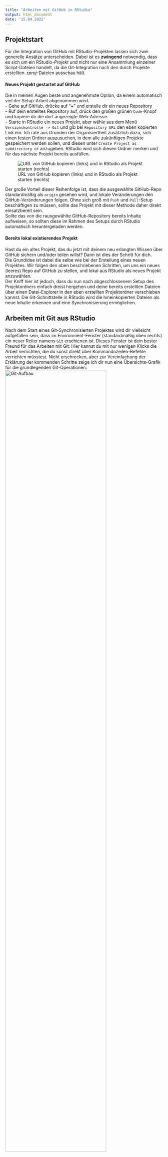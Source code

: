 ```yaml
---
title: "Arbeiten mit GitHub in RStudio"
output: html_document
date: '15.04.2022'
---
```


## Projektstart  
Für die Integration von GitHub mit RStudio-Projekten lassen sich zwei generelle Ansätze unterscheiden. Dabei ist es **zwingend** notwendig, dass es sich um ein RStudio-*Projekt* und nicht nur eine Ansammlung einzelner Script-Dateien handelt, da die Git-Integration nach den durch Projekte erstellten *.rproj*-Dateien ausschau hält.  

#### Neues Projekt gestartet auf GitHub  
Die in meinen Augen beste und angenehmste Option, da einem automatisch viel der Setup-Arbeit abgenommen wird.  
- Gehe auf GitHub, drücke auf "+" und erstelle dir ein neues Repository  
- Ruf dein erstelltes Repository auf, drück den großen grünen `Code`-Knopf und kopiere dir die dort angezeigte Web-Adresse.  
- Starte in RStudio ein neues Projekt, aber wähle aus dem Menü `Versionskontrolle -> Git` und gib bei `Repository URL` den eben kopierten Link ein. Ich rate aus Gründen der Organisiertheit zusätzlich dazu, sich einen festen Ordner auszusuchen, in dem alle zukünftigen Projekte gespeichert werden sollen, und diesen unter `Create Project as subdirectory of` anzugeben. RStudio wird sich diesen Ordner merken und für das nächste Projekt bereits ausfüllen.  
  
![URL von GitHub kopieren (links) und in RStudio als Projekt starten (rechts)](img/Repo_clone.gif)  
  
Der große Vorteil dieser Reihenfolge ist, dass die ausgewählte GitHub-Repo standardmäßig als `origin` gesehen wird, und lokale Veränderungen den GitHub-Veränderungen folgen. Ohne sich groß mit `Push` und `Pull`-Setup beschäftigen zu müssen, sollte das Projekt mit dieser Methode daher direkt einsatzbereit sein.  
Sollte das von die rausgewählte GitHub-Repository bereits Inhalte aufweisen, so sollten diese im Rahmen des Setups durch RStudio automatisch heruntergeladen werden.  

#### Bereits lokal existierendes Projekt
Hast du ein altes Projekt, das du jetzt mit deinem neu erlangten Wissen über GitHub sichern und/oder teilen willst? Dann ist dies der Schritt für dich.  
Die Grundidee ist dabei die selbe wie bei der Erstellung eines neuen Projektes. Wir folgen den oben beschriebenen Schritten, um uns ein neues (leeres) Repo auf GitHub zu stellen, und lokal aus RStudio als neues Projekt anzuwählen.  
Der Kniff hier ist jedoch, dass du nun nach abgeschlossenem Setup des Projektordners einfach dreist hergehen und deine bereits erstellten Dateien über einen Datei-Explorer in den eben erstellten Projektordner verschieben kannst. Die Git-Schnittstelle in RStudio wird die hineinkopierten Dateien als neue Inhalte erkennen und eine Synchronisierung ermöglichen.  

## Arbeiten mit Git aus RStudio
Nach dem Start eines Git-Synchronisierten Projektes wird dir vielleicht aufgefallen sein, dass im Environment-Fenster (standardmäßig oben rechts) ein neuer Reiter namens `Git` erschienen ist. Dieses Fenster ist dein bester Freund für das Arbeiten mit Git: Hier kannst du mit nur wenigen Klicks die Arbeit verrichten, die du sonst direkt über Kommandozeilen-Befehle verrichten müsstest. Nicht erschrecken, aber zur Vereinfachung der Erklärung der kommenden Schritte zeige ich dir nun eine Übersichts-Grafik für die grundlegenden Git-Operationen:  
![Git-Aufbau](img/reddit_git.png){width=80%}  
Quelle: [Reddit u/stamminator](https://www.reddit.com/r/git/comments/99ul9f/git_workflow_diagram_showcasing_the_role_of/)  
Mehrere der dort beschriebenen `areas` sollten dir bereits bekannt vorkommen. Der `remote branch` ist dein auf GitHub verfügbares Repository, während der `working tree` der klassische Dateibaum auf deinem lokalen PC ist. Die anderen aufgeführten Ebenen sind nun das, was Git so mächtig macht.  
Nimmst du wie bisher eine Änderung an einem deiner R-Skripte (oder Word-Dokumente, Bilder, ...) vor und speicherst diese aus dem Programm heraus ab, verändert sich nur die lokale Datei, und das (meist) irreversibel. Im Kontext von Git ist jedoch das Speichern von Veränderungen nur eine Änderung innerhalb der `working tree`-Ebene, die in der Repo verfügbaren Dateien verändern sich dagegen nicht.
Nach dem lokalen Abspeichern einer Veränderung solte die betreffende Datei jedoch im Git-Fenster in RStudio erscheinen. Je nach vorgenommener Modifikation sollte dabei ein entsprechend koloriertes Zeichen neben der Datei stehen: ?(neue Datei), A(dded), M(odified), D(eleted) und R(enamed) werden dabei die am häufigsten auftretenden sein. Dieses Git-Fenster in RStudio lässt sich dabei als Pendant zu der in der Grafik angegebenen `index/staging area` sehen. Hier werden Dateien für die Synchronisierung über Git vorbereitet. Was über die Konsole mit dem Befehl `git add` passiert, lässt sich in RStudio durch das Aktivieren des Hakens neben der entsprechenden Datei einfach umsetzen:  
  
![RStudio staging area mit unterschiedlichen Änderungsarten](img/Rstudio_staging.png){width=50%}  
  
Um die ausgewählten Dateien nun auch tatsächlich über Git zu speichern, benötigt es noch einen weiteren Schritt: Das Committing. Was sonst auch wieder über den Konsolenbefehl `git commit` passiert, kann aus RStudio auch einfach durch Drücken des `Commit`-Knopfes bewerkstelligt werden.  
**!Wichtig!** Jeder Commit sollte mit einem kurzen Kommentar über die vorgenommenen Änderungen verbunden sein, damit dir selbst in einigen Wochen/Monaten/Jahren noch klar ist, warum genau du diese Änderungen vorgenommen hast.  
Herzlichen Glückwunsch! du hast nun deine Änderungen mit Git als versionskontrollierte Updates abgespeichert. Alles was jetzt noch fehlt, ist die Synchronisierung mit GitHub. Wie du sicher gemerkt hast (und auch im obrigen Bild siehst), merkt RStudio nun an, dass dein lokal abgespeichertes Repository "weiter" entwickelt ist, als der auf GitHub verfügbare Projektzweig (hier origin/main). Um dies zu bereinigen, müssen alle Veränderungen des lokalen Repositories noch zu GitHub "gepusht" werden, was über die Konsole mit `git push` bzw. in RStudio mit dem grünen, nach oben zeigenden Pfeil geschieht. Tu dir dabei nicht den Zwang an, jeden deiner Commits direkt mit GitHub zu synchronisieren. Du kannst durchaus (insbesondere wenn du alleine arbeitest) eine ganze Zeit lang Änderungen vornehmen und committen, bevor du sie mit GitHub synchronisierst.  
Du kannst nun zum Spaß einmal die GitHub-Seite deines Repositories aufrufen und nachschauen, ob deine alle durchgeführten Commits dort gelistet werden. Arbeitest du mit mehreren PCs am selben Projekt, so kannst du alle durchgeführten Änderungen an diesen PCs per `git pull` bzw. dem türkisen Pfeil in RStudio synchronisieren.

## Was nun?
Du kennst nun die grundlegende Funktionsweise von Git und GitHub und weißt, wie du sie aus RStudio zur Versionskontrolle benutzen kannst.  
DIe Nutzung von Git ermöglicht dir zusätzlich noch eine ganze Reihe weiterer Möglichkeiten. So kannst du beispielsweise mit mehreren anderen Nutzern an demselben Projekt arbeiten, und deine und ihre Commits einfach synchronisieren. Außerdem bietet Git dir die Möglichkeit, ein einzelnen Programm in mehreren `branches` zu entwickeln, sodass du beispielsweise eine stabile Version deines Codes öffentlich anderen Nutzern verfügbar machen kannst, während du in einem anderen Branch experimentell mit neuen Ideen und Inhalten experimentierst. Diese Branches lassen sich bei abgeschlossenem Experiment jederzeit miteinander zusammenführen, die genaue Durchführung dieser und anderer Nutzungsmethoden sprengt jedoch den Rahmen dieser kurzen Einführung.  
Ich wünsche viel Erfolg in der Nutzung von Git und Happy Coding!  

Für eine gründlichere Beleuchtung der Nutzung von R mit Git und GitHub verweise ich gerne auf: https://happygitwithr.com/index.html  
Bei Fragen und je nach Schwere der auftretenden Probleme kann ich auch im Tutorium zu Helfen versuchen. Ich habe zwar alle hier aufgeführten Schritte auf meiner Maschine getestet, das ist jedoch keine Funktionsgarantie.  
